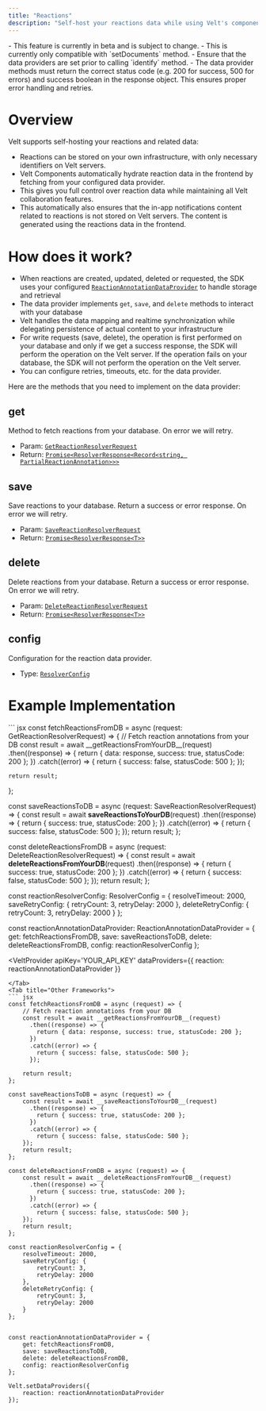 ```yaml
---
title: "Reactions"
description: "Self-host your reactions data while using Velt's components. Keep reaction storage on your infrastructure with minimal metadata stored on Velt servers."
---
```


<Warning>
  - This feature is currently in beta and is subject to change.
  - This is currently only compatible with `setDocuments` method.
  - Ensure that the data providers are set prior to calling `identify` method.
  - The data provider methods must return the correct status code (e.g. 200 for success, 500 for errors) and success boolean in the response object. This ensures proper error handling and retries.
</Warning>

# Overview
Velt supports self-hosting your reactions and related data:

- Reactions can be stored on your own infrastructure, with only necessary identifiers on Velt servers.
- Velt Components automatically hydrate reaction data in the frontend by fetching from your configured data provider.
- This gives you full control over reaction data while maintaining all Velt collaboration features.
- This automatically also ensures that the in-app notifications content related to reactions is not stored on Velt servers. The content is generated using the reactions data in the frontend.

# How does it work?
- When reactions are created, updated, deleted or requested, the SDK uses your configured [`ReactionAnnotationDataProvider`](/api-reference/sdk/models/data-models#reactionannotationdataprovider) to handle storage and retrieval
- The data provider implements `get`, `save`, and `delete` methods to interact with your database
- Velt handles the data mapping and realtime synchronization while delegating persistence of actual content to your infrastructure
- For write requests (save, delete), the operation is first performed on your database and only if we get a success response, the SDK will perform the operation on the Velt server. If the operation fails on your database, the SDK will not perform the operation on the Velt server.
- You can configure retries, timeouts, etc. for the data provider.


Here are the methods that you need to implement on the data provider:
## get
Method to fetch reactions from your database. On error we will retry.
- Param: [`GetReactionResolverRequest`](/api-reference/sdk/models/api-request-objects#getreactionresolverrequest)
- Return: [`Promise<ResolverResponse<Record<string, PartialReactionAnnotation>>>`](/api-reference/sdk/models/data-models#resolverresponse)

## save
Save reactions to your database. Return a success or error response. On error we will retry.
- Param: [`SaveReactionResolverRequest`](/api-reference/sdk/models/api-request-objects#savereactionresolverrequest)
- Return: [`Promise<ResolverResponse<T>>`](/api-reference/sdk/models/data-models#resolverresponse)

## delete
Delete reactions from your database. Return a success or error response. On error we will retry.
- Param: [`DeleteReactionResolverRequest`](/api-reference/sdk/models/api-request-objects#deletereactionresolverrequest)
- Return: [`Promise<ResolverResponse<T>>`](/api-reference/sdk/models/data-models#resolverresponse)

## config
Configuration for the reaction data provider.
- Type: [`ResolverConfig`](/api-reference/sdk/models/data-models#resolverconfig)

# Example Implementation

<Tabs>
<Tab title="React / Next.js">
``` jsx
const fetchReactionsFromDB = async (request: GetReactionResolverRequest) => {
    // Fetch reaction annotations from your DB
    const result = await __getReactionsFromYourDB__(request)
      .then((response) => {
        return { data: response, success: true, statusCode: 200 };
      })
      .catch((error) => {
        return { success: false, statusCode: 500 };
      });

    return result;
};

const saveReactionsToDB = async (request: SaveReactionResolverRequest) => {
    const result = await __saveReactionsToYourDB__(request)
      .then((response) => {
        return { success: true, statusCode: 200 };
      })
      .catch((error) => {
        return { success: false, statusCode: 500 };
    });
    return result;
};

const deleteReactionsFromDB = async (request: DeleteReactionResolverRequest) => {
    const result = await __deleteReactionsFromYourDB__(request)
      .then((response) => {
        return { success: true, statusCode: 200 };
      })
      .catch((error) => {
        return { success: false, statusCode: 500 };
    });
    return result;
};

const reactionResolverConfig: ResolverConfig = {
    resolveTimeout: 2000,
    saveRetryConfig: {
        retryCount: 3,
        retryDelay: 2000
    },
    deleteRetryConfig: {
        retryCount: 3,
        retryDelay: 2000
    }
};


const reactionAnnotationDataProvider: ReactionAnnotationDataProvider = {
    get: fetchReactionsFromDB,
    save: saveReactionsToDB,
    delete: deleteReactionsFromDB,
    config: reactionResolverConfig
};

<VeltProvider 
    apiKey='YOUR_API_KEY'
    dataProviders={{
        reaction: reactionAnnotationDataProvider
    }}
>
</VeltProvider>

```
</Tab>
<Tab title="Other Frameworks">
``` jsx
const fetchReactionsFromDB = async (request) => {
    // Fetch reaction annotations from your DB
    const result = await __getReactionsFromYourDB__(request)
      .then((response) => {
        return { data: response, success: true, statusCode: 200 };
      })
      .catch((error) => {
        return { success: false, statusCode: 500 };
      });

    return result;
};

const saveReactionsToDB = async (request) => {
    const result = await __saveReactionsToYourDB__(request)
      .then((response) => {
        return { success: true, statusCode: 200 };
      })
      .catch((error) => {
        return { success: false, statusCode: 500 };
    });
    return result;
};

const deleteReactionsFromDB = async (request) => {
    const result = await __deleteReactionsFromYourDB__(request)
      .then((response) => {
        return { success: true, statusCode: 200 };
      })
      .catch((error) => {
        return { success: false, statusCode: 500 };
    });
    return result;
};

const reactionResolverConfig = {
    resolveTimeout: 2000,
    saveRetryConfig: {
        retryCount: 3,
        retryDelay: 2000
    },
    deleteRetryConfig: {
        retryCount: 3,
        retryDelay: 2000
    }
};


const reactionAnnotationDataProvider = {
    get: fetchReactionsFromDB,
    save: saveReactionsToDB,
    delete: deleteReactionsFromDB,
    config: reactionResolverConfig
};

Velt.setDataProviders({
    reaction: reactionAnnotationDataProvider
});

```

</Tab>
</Tabs>